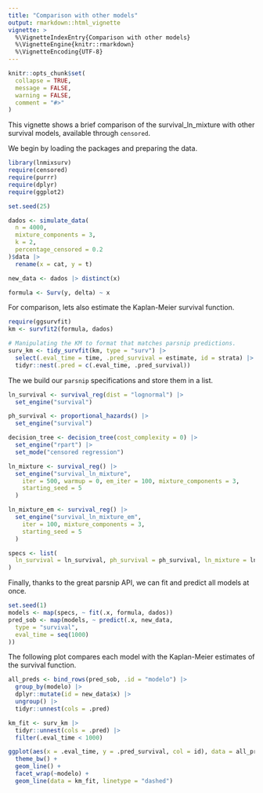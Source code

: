 ```yaml
---
title: "Comparison with other models"
output: rmarkdown::html_vignette
vignette: >
  %\VignetteIndexEntry{Comparison with other models}
  %\VignetteEngine{knitr::rmarkdown}
  %\VignetteEncoding{UTF-8}
---
```


```r
knitr::opts_chunk$set(
  collapse = TRUE,
  message = FALSE,
  warning = FALSE,
  comment = "#>"
)
```

This vignette shows a brief comparison of the survival_ln_mixture with other survival models, 
available through `censored`.

We begin by loading the packages and preparing the data.

```r
library(lnmixsurv)
require(censored)
require(purrr)
require(dplyr)
require(ggplot2)

set.seed(25)

dados <- simulate_data(
  n = 4000,
  mixture_components = 3,
  k = 2,
  percentage_censored = 0.2
)$data |>
  rename(x = cat, y = t)

new_data <- dados |> distinct(x)

formula <- Surv(y, delta) ~ x
```

For comparison, lets also estimate the Kaplan-Meier survival function.

```r
require(ggsurvfit)
km <- survfit2(formula, dados)

# Manipulating the KM to format that matches parsnip predictions.
surv_km <- tidy_survfit(km, type = "surv") |>
  select(.eval_time = time, .pred_survival = estimate, id = strata) |>
  tidyr::nest(.pred = c(.eval_time, .pred_survival))
```

The we build our `parsnip` specifications and store them in a list.

```r
ln_survival <- survival_reg(dist = "lognormal") |>
  set_engine("survival")

ph_survival <- proportional_hazards() |>
  set_engine("survival")

decision_tree <- decision_tree(cost_complexity = 0) |>
  set_engine("rpart") |>
  set_mode("censored regression")

ln_mixture <- survival_reg() |>
  set_engine("survival_ln_mixture",
    iter = 500, warmup = 0, em_iter = 100, mixture_components = 3,
    starting_seed = 5
  )

ln_mixture_em <- survival_reg() |>
  set_engine("survival_ln_mixture_em",
    iter = 100, mixture_components = 3,
    starting_seed = 5
  )

specs <- list(
  ln_survival = ln_survival, ph_survival = ph_survival, ln_mixture = ln_mixture, decision_tree = decision_tree, ln_mixture_em = ln_mixture_em
)
```

Finally, thanks to the great parsnip API, we can fit and predict all models at once.

```r
set.seed(1)
models <- map(specs, ~ fit(.x, formula, dados))
pred_sob <- map(models, ~ predict(.x, new_data,
  type = "survival",
  eval_time = seq(1000)
))
```

The following plot compares each model with the Kaplan-Meier estimates of the survival function.

```r
all_preds <- bind_rows(pred_sob, .id = "modelo") |>
  group_by(modelo) |>
  dplyr::mutate(id = new_data$x) |>
  ungroup() |>
  tidyr::unnest(cols = .pred)

km_fit <- surv_km |>
  tidyr::unnest(cols = .pred) |>
  filter(.eval_time < 1000)

ggplot(aes(x = .eval_time, y = .pred_survival, col = id), data = all_preds) +
  theme_bw() +
  geom_line() +
  facet_wrap(~modelo) +
  geom_line(data = km_fit, linetype = "dashed")
```
